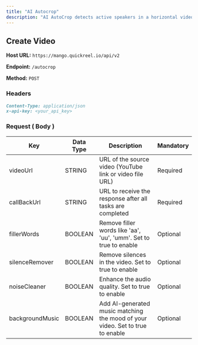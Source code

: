 ```yaml
---
title: "AI Autocrop"
description: "AI AutoCrop detects active speakers in a horizontal video and crops it into a vertical 9:16 HD format.Perfect for repurposing horizontal videos for vertical formats like TikTok or Instagram Stories."
---
```


## Create Video

**Host URL:** `https://mango.quickreel.io/api/v2`

**Endpoint:** `/autocrop`

**Method:** `POST`

### Headers

```markdown
Content-Type: application/json
x-api-key: <your_api_key>
```

### Request ( Body )

| Key             | Data Type | Description                                                                   | Mandatory |
| --------------- | --------- | ----------------------------------------------------------------------------- | --------- |
| videoUrl        | STRING    | URL of the source video (YouTube link or video file URL)                      | Required  |
| callBackUrl     | STRING    | URL to receive the response after all tasks are completed                     | Required  |
| fillerWords     | BOOLEAN   | Remove filler words like 'aa', 'uu', 'umm'. Set to true to enable             | Optional  |
| silenceRemover  | BOOLEAN   | Remove silences in the video. Set to true to enable                           | Optional  |
| noiseCleaner    | BOOLEAN   | Enhance the audio quality. Set to true to enable                              | Optional  |
| backgroundMusic | BOOLEAN   | Add AI-generated music matching the mood of your video. Set to true to enable | Optional  |
